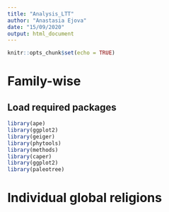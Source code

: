 ```yaml
---
title: "Analysis_LTT"
author: "Anastasia Ejova"
date: "15/09/2020"
output: html_document
---
```


```r
knitr::opts_chunk$set(echo = TRUE)
```

# Family-wise

## Load required packages
```r
library(ape)
library(ggplot2)
library(geiger)
library(phytools)
library(methods)
library(caper)
library(ggplot2)
library(paleotree)
```


# Individual global religions